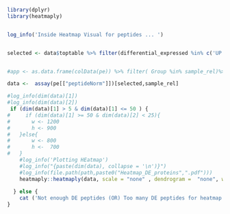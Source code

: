 

```r
library(dplyr)
library(heatmaply)


log_info('Inside Heatmap Visual for peptides ... ')


selected <- data$toptable %>% filter(differential_expressed %in% c('UP','DOWN'))  %>% pull(precursor_id)


#app <- as.data.frame(colData(pe)) %>% filter( Group %in% sample_rel)%>%  arrange(Group) %>% dplyr::select(- SampleName)  

data <-  assay(pe[["peptideNorm"]])[selected,sample_rel]

#log_info(dim(data)[1])
#log_info(dim(data)[2])
 if (dim(data)[1] > 5 & dim(data)[1] <= 50 ) {
#     if (dim(data)[1] >= 50 & dim(data)[2] < 25){
#       w <- 1200
#       h <- 900 
#   }else{
#       w <- 800
#       h <-  700
#   }
    #log_info('Plotting HEatmap')
    #log_info("{paste(dim(data), collapse = '\n')}")
    #log_info(file.path(path,paste0("Heatmap_DE_proteins",".pdf")))
    heatmaply::heatmaply(data, scale = "none" , dendrogram =  "none", width = 1200 , height =900 ,   cexRow = 1, cexCol = 0.8 , file =  file.path(path,paste0("Heatmap_DE_proteins",".pdf")))    
    
  } else {
    cat ('Not enough DE peptides (OR) Too many DE peptides for heatmap visualization')
}



```
